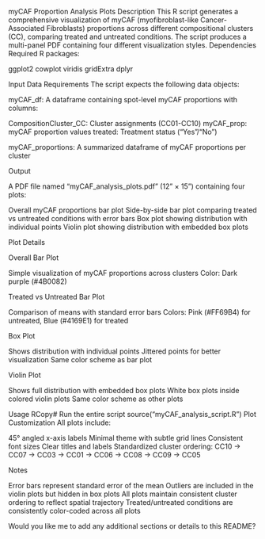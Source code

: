 myCAF Proportion Analysis Plots
Description
This R script generates a comprehensive visualization of myCAF (myofibroblast-like Cancer-Associated Fibroblasts) proportions across different compositional clusters (CC), comparing treated and untreated conditions. The script produces a multi-panel PDF containing four different visualization styles.
Dependencies
Required R packages:

ggplot2
cowplot
viridis
gridExtra
dplyr

Input Data Requirements
The script expects the following data objects:

myCAF_df: A dataframe containing spot-level myCAF proportions with columns:

CompositionCluster_CC: Cluster assignments (CC01-CC10)
myCAF_prop: myCAF proportion values
treated: Treatment status ("Yes"/"No")


myCAF_proportions: A summarized dataframe of myCAF proportions per cluster

Output

A PDF file named "myCAF_analysis_plots.pdf" (12" × 15") containing four plots:

Overall myCAF proportions bar plot
Side-by-side bar plot comparing treated vs untreated conditions with error bars
Box plot showing distribution with individual points
Violin plot showing distribution with embedded box plots



Plot Details

Overall Bar Plot

Simple visualization of myCAF proportions across clusters
Color: Dark purple (#4B0082)


Treated vs Untreated Bar Plot

Comparison of means with standard error bars
Colors: Pink (#FF69B4) for untreated, Blue (#4169E1) for treated


Box Plot

Shows distribution with individual points
Jittered points for better visualization
Same color scheme as bar plot


Violin Plot

Shows full distribution with embedded box plots
White box plots inside colored violin plots
Same color scheme as other plots



Usage
RCopy# Run the entire script
source("myCAF_analysis_script.R")
Plot Customization
All plots include:

45° angled x-axis labels
Minimal theme with subtle grid lines
Consistent font sizes
Clear titles and labels
Standardized cluster ordering: CC10 → CC07 → CC03 → CC01 → CC06 → CC08 → CC09 → CC05

Notes

Error bars represent standard error of the mean
Outliers are included in the violin plots but hidden in box plots
All plots maintain consistent cluster ordering to reflect spatial trajectory
Treated/untreated conditions are consistently color-coded across all plots

Would you like me to add any additional sections or details to this README?
